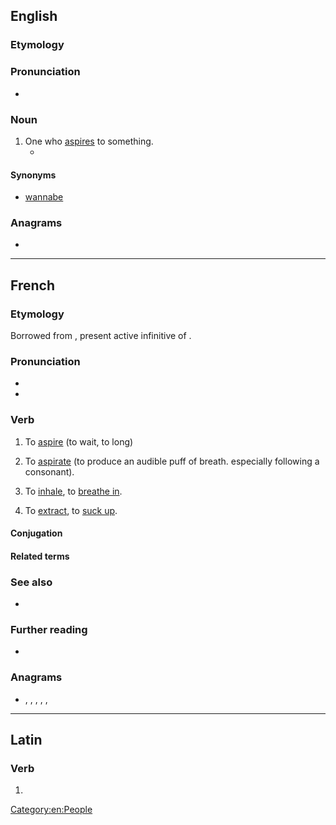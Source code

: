 ==English==

===Etymology===
{{suffix|en|aspire|er|id2=agent noun}}

===Pronunciation===
* {{rhymes|en|aɪəɹə(ɹ)|s=3}}

===Noun===
{{en-noun}}

# One who [[aspire]]s to something.
#* {{quote-journal|en|date=October 4, 2007|author=Stephanie Rosenbloom|title=Calling All Alpha Kitties|work=New York Times|url=http://www.nytimes.com/2007/10/04/fashion/04atoosa.html
|passage=Yet as the Rapunzel-editor in her high tower, she said, she had begun to feel walled off from the legions of '''aspirers'''.}}

====Synonyms====
* [[wannabe]]

===Anagrams===
* {{anagrams|en|a=aeiprrs|Rapiers|pairers|parries|praiser|rapiers|raspier|repairs}}

[[Category:en:People]]

----

==French==

===Etymology===
Borrowed from {{bor|fr|la|aspīrāre}}, present active infinitive of {{m|la|aspīrō}}.

===Pronunciation===
* {{fr-IPA}}
* {{audio|fr|Fr-aspirer.ogg|aspirer}}

===Verb===
{{fr-verb}}

# {{lb|fr|intransitive|followed by à}} To [[aspire]] (to wait, to long)
# {{lb|fr|transitive}} To [[aspirate]] (to produce an audible puff of breath. especially following a consonant).
# {{lb|fr|transitive}} To [[inhale]], to [[breathe in]].
# {{lb|fr|transitive}} To [[extract]], to [[suck up]].
#: {{ux|fr|Il a '''aspiré''' la poussière.|He '''vacuumed''' the dust up. / He '''vacuumed''' up the dust.}}

====Conjugation====
{{fr-conj-auto}}

====Related terms====
{{rel4|fr
|aspirant
|aspirateur
|aspiration
|aspirationnel
|expiration
|expirer
|inspiration
|inspirationnel
|inspirer
|respiration
|respirer
}}

===See also===
* {{l|fr|muet}}

===Further reading===
* {{R:TLFi}}

===Anagrams===
* {{l|fr|périras}}, {{l|fr|praires}}, {{l|fr|prieras}}, {{l|fr|reprisa}}, {{l|fr|respira}}, {{l|fr|riperas}}

----

==Latin==

===Verb===
{{la-verb-form|aspīrer}}

# {{inflection of|la|aspīrō||1|s|pres|pasv|subj}}